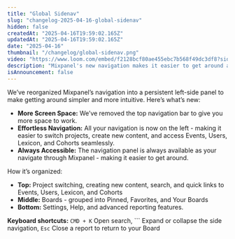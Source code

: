 ```yaml
---
title: "Global Sidenav"
slug: "changelog-2025-04-16-global-sidenav"
hidden: false
createdAt: "2025-04-16T19:59:02.165Z"
updatedAt: "2025-04-16T19:59:02.165Z"
date: "2025-04-16"
thumbnail: "/changelog/global-sidenav.png"
video: "https://www.loom.com/embed/f2128bcf80ae455ebc7b568f49dc3df8?sid=2d347b59-7a3d-4155-9004-d43b4719ae17"
description: "Mixpanel's new navigation makes it easier to get around and stay in the zone, all while giving you more space to work."
isAnnouncement: false
---
```


<ChangelogPostHeader
  date="2025-04-16"
  image="/changelog/global-sidenav.png"
  title="An easier way to navigate"
/>

We’ve reorganized Mixpanel’s navigation into a persistent left-side panel to make getting around simpler and more intuitive. Here’s what’s new:

- **More Screen Space:** We’ve removed the top navigation bar to give you more space to work.
- **Effortless Navigation:** All your navigation is now on the left - making it easier to switch projects, create new content, and access Events, Users, Lexicon, and Cohorts seamlessly.
- **Always Accessible:** The navigation panel is always available as your navigate through Mixpanel - making it easier to get around.

How it’s organized: 

- **Top:** Project switching, creating new content, search, and quick links to Events, Users, Lexicon, and Cohorts
- **Middle:** Boards - grouped into Pinned, Favorites, and Your Boards
- **Bottom:** Settings, Help, and advanced reporting features.

**Keyboard shortcuts:** `CMD + K` Open search, ``` Expand or collapse the side navigation, `Esc` Close a report to return to your Board

<VideoButtonWithModal src="https://www.loom.com/embed/f2128bcf80ae455ebc7b568f49dc3df8?sid=2d347b59-7a3d-4155-9004-d43b4719ae17" />
